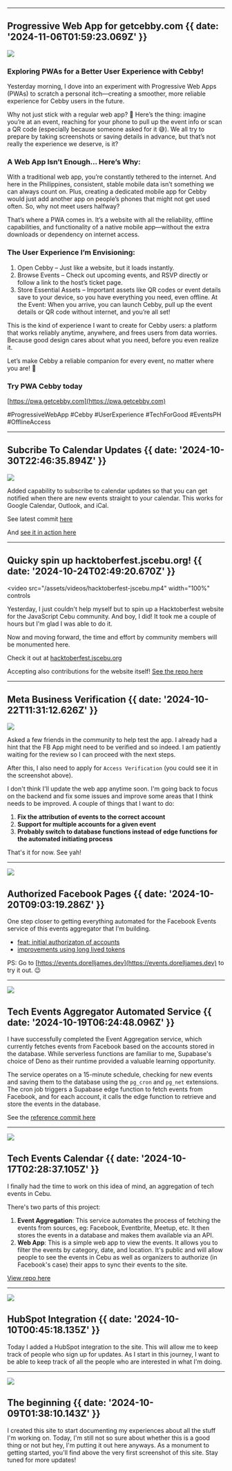 

---

## Progressive Web App for getcebby.com {{ date: '2024-11-06T01:59:23.069Z' }}

![](@/images/cebby-pwa.png)

### Exploring PWAs for a Better User Experience with Cebby!

Yesterday morning, I dove into an experiment with Progressive Web Apps (PWAs) to scratch a personal itch—creating a smoother, more reliable experience for Cebby users in the future.

Why not just stick with a regular web app? 🤔 Here’s the thing: imagine you’re at an event, reaching for your phone to pull up the event info or scan a QR code (especially because someone asked for it 😅). We all try to prepare by taking screenshots or saving details in advance, but that’s not really the experience we deserve, is it?

### A Web App Isn’t Enough… Here’s Why:

With a traditional web app, you’re constantly tethered to the internet. And here in the Philippines, consistent, stable mobile data isn’t something we can always count on. Plus, creating a dedicated mobile app for Cebby would just add another app on people’s phones that might not get used often. So, why not meet users halfway?

That’s where a PWA comes in. It’s a website with all the reliability, offline capabilities, and functionality of a native mobile app—without the extra downloads or dependency on internet access.

### The User Experience I’m Envisioning:

1. Open Cebby – Just like a website, but it loads instantly.
2. Browse Events – Check out upcoming events, and RSVP directly or follow a link to the host’s ticket page.
3. Store Essential Assets – Important assets like QR codes or event details save to your device, so you have everything you need, even offline.
   At the Event: When you arrive, you can launch Cebby, pull up the event details or QR code without internet, and you’re all set!

This is the kind of experience I want to create for Cebby users: a platform that works reliably anytime, anywhere, and frees users from data worries. Because good design cares about what you need, before you even realize it.

Let’s make Cebby a reliable companion for every event, no matter where you are! 🚀

### Try PWA Cebby today

[https://pwa.getcebby.com](https://pwa.getcebby.com)

#ProgressiveWebApp #Cebby #UserExperience #TechForGood #EventsPH #OfflineAccess

---

## Subcribe To Calendar Updates {{ date: '2024-10-30T22:46:35.894Z' }}

![](@/images/subscribe-to-calendar-updates.png)

Added capability to subscribe to calendar updates so that you can get notified when there are new events straight to your calendar. This works for Google Calendar, Outlook, and iCal.

See latest commit [here](https://github.com/dorelljames/event-ni/commit/749a2ea44466517b2ef9fe24b507abdbbd246b54)

And [see it in action here](https://events.dorelljames.dev/?subscribe)

---

## Quicky spin up hacktoberfest.jscebu.org! {{ date: '2024-10-24T02:49:20.670Z' }}

<video
  src="/assets/videos/hacktoberfest-jscebu.mp4"
  width="100%"
  controls
></video>

Yesterday, I just couldn't help myself but to spin up a Hacktoberfest website for the JavaScript Cebu community. And boy, I did! It took me a couple of hours but I'm glad I was able to do it.

Now and moving forward, the time and effort by community members will be monumented here.

Check it out at [hacktoberfest.jscebu.org](https://hacktoberfest.jscebu.org)

Accepting also contributions for the website itself! [See the repo here](https://github.com/javascriptcebu/hacktoberfest.jscebu.org)

---

## Meta Business Verification {{ date: '2024-10-22T11:31:12.626Z' }}

![](@/images/meta-business-verification.png)

Asked a few friends in the community to help test the app. I already had a hint that the FB App might need to be verified and so indeed. I am patiently waiting for the review so I can proceed with the next steps.

After this, I also need to apply for `Access Verification` (you could see it in the screenshot above).

I don't think I'll update the web app anytime soon. I'm going back to focus on the backend and fix some issues and improve some areas that I think needs to be improved. A couple of things that I want to do:

1. **Fix the attribution of events to the correct account**
2. **Support for multiple accounts for a given event**
3. **Probably switch to database functions instead of edge functions for the automated initiating process**

That's it for now. See yah!

---

![](@/images/auth-fb-pages.png)

## Authorized Facebook Pages {{ date: '2024-10-20T09:03:19.286Z' }}

One step closer to getting everything automated for the Facebook Events service of this events aggregator that I'm building.

- [feat: initial authorizaton of accounts](https://github.com/dorelljames/event-ni/commit/ac85566c2b1224326054343645fe128bef24a7b8)
- [improvements using long lived tokens](https://github.com/dorelljames/event-ni/commit/b534594892e7825e35262068734ed3b5cf6aadd7)

PS: Go to [https://events.dorelljames.dev](https://events.dorelljames.dev) to try it out. 😉

---

![](@/images/automated-service.png)

## Tech Events Aggregator Automated Service {{ date: '2024-10-19T06:24:48.096Z' }}

I have successfully completed the Event Aggregation service, which currently fetches events from Facebook based on the accounts stored in the database. While serverless functions are familiar to me, Supabase's choice of Deno as their runtime provided a valuable learning opportunity.

The service operates on a 15-minute schedule, checking for new events and saving them to the database using the `pg_cron` and `pg_net` extensions. The cron job triggers a Supabase edge function to fetch events from Facebook, and for each account, it calls the edge function to retrieve and store the events in the database.

See the [reference commit here](https://github.com/dorelljames/event-ni/commit/8573f008f260f216d039fa44f820269ce492c7ca)

---

![](@/images/events-card.png)

## Tech Events Calendar {{ date: '2024-10-17T02:28:37.105Z' }}

I finally had the time to work on this idea of mind, an aggregation of tech events in Cebu.

There's two parts of this project:

1. **Event Aggregation**: This service automates the process of fetching the events from sources, eg: Facebook, Eventbrite, Meetup, etc. It then stores the events in a database and makes them available via an API.
2. **Web App**: This is a simple web app to view the events. It allows you to filter the events by category, date, and location. It's public and will allow people to see the events in Cebu as well as organizers to authorize (in Facebook's case) their apps to sync their events to the site.

[View repo here](https://github.com/dorelljames/event-ni)

---

![](@/images/hubspot-integration.png)

## HubSpot Integration {{ date: '2024-10-10T00:45:18.135Z' }}

Today I added a HubSpot integration to the site. This will allow me to keep track of people who sign up for updates. As I start in this journey, I want to be able to keep track of all the people who are interested in what I'm doing.

---

![](@/images/the-beginning.png)

## The beginning {{ date: '2024-10-09T01:38:10.143Z' }}

I created this site to start documenting my experiences about all the stuff I'm working on. Today, I'm still not so sure about whether this is a good thing or not but hey, I'm putting it out here anyways. As a monument to getting started, you'll find above the very first screenshot of this site. Stay tuned for more updates!
